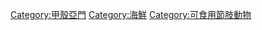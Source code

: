 {{catmore}}
[[Category:甲殼亞門|Category:甲殼亞門]]
[[Category:海鮮|Category:海鮮]]
[[Category:可食用節肢動物|Category:可食用節肢動物]]